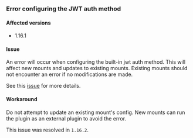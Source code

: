 ### Error configuring the JWT auth method

#### Affected versions

- 1.16.1

#### Issue
An error will occur when configuring the built-in jwt auth method. This will
affect new mounts and updates to existing mounts. Existing mounts should not
encounter an error if no modifications are made.

See this [issue](https://github.com/hashicorp/vault-plugin-auth-jwt/pull/290) for more details.

#### Workaround

Do not attempt to update an existing mount's config. New mounts can run the plugin as an external plugin to avoid the error.

This issue was resolved in `1.16.2`.
